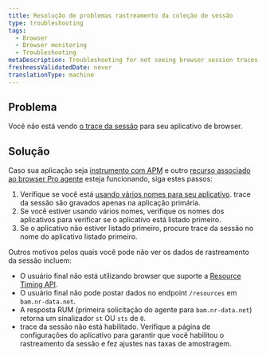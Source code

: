 ```yaml
---
title: Resolução de problemas rastreamento da coleção de sessão
type: troubleshooting
tags:
  - Browser
  - Browser monitoring
  - Troubleshooting
metaDescription: Troubleshooting for not seeing browser session traces.
freshnessValidatedDate: never
translationType: machine
---
```


## Problema

Você não está vendo [o trace da sessão](/docs/browser/new-relic-browser/browser-pro-features/session-traces-exploring-webpages-life-cycle) para seu aplicativo de browser.

## Solução

Caso sua aplicação seja [instrumento com APM](/docs/browser/new-relic-browser/installation-configuration/troubleshooting-browser-monitoring-installation) e outro [recurso associado ao browser Pro agente](/docs/browser/new-relic-browser/browser-pro-features) esteja funcionando, siga estes passos:

1. Verifique se você está [usando vários nomes para seu aplicativo](/docs/apm/new-relic-apm/installation-configuration/using-multiple-names-app). trace da sessão são gravados apenas na aplicação primária.
2. Se você estiver usando vários nomes, verifique os nomes dos <InlinePopover type="apm" />aplicativos para verificar se o aplicativo está listado primeiro.
3. Se o aplicativo não estiver listado primeiro, procure trace da sessão no nome do aplicativo listado primeiro.

Outros motivos pelos quais você pode não ver os dados de rastreamento da sessão incluem:

* O usuário final não está utilizando browser que suporte a [Resource Timing API](http://www.w3.org/TR/resource-timing/).
* O usuário final não pode postar dados no endpoint `/resources` em `bam.nr-data.net`.
* A resposta RUM (primeira solicitação do agente para `bam.nr-data.net`) retorna um sinalizador `st` OU `sts` de `0`.
* trace da sessão não está habilitado. Verifique a página de configurações do aplicativo para garantir que você habilitou o rastreamento da sessão e fez ajustes nas taxas de amostragem.